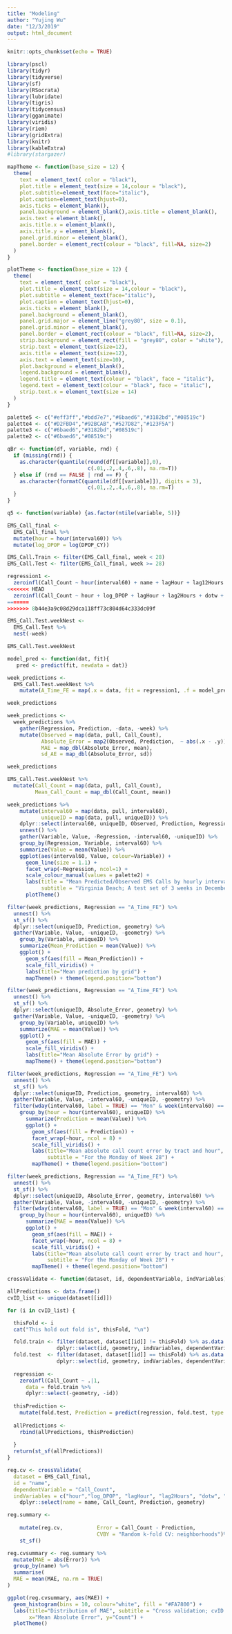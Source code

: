 ```yaml
---
title: "Modeling"
author: "Yujing Wu"
date: "12/3/2019"
output: html_document
---
```


```r
knitr::opts_chunk$set(echo = TRUE)
```

```r
library(pscl)
library(tidyr)
library(tidyverse)
library(sf)
library(RSocrata)
library(lubridate)
library(tigris)
library(tidycensus)
library(gganimate)
library(viridis)
library(riem)
library(gridExtra)
library(knitr)
library(kableExtra)
#library(stargazer)

mapTheme <- function(base_size = 12) {
  theme(
    text = element_text( color = "black"),
    plot.title = element_text(size = 14,colour = "black"),
    plot.subtitle=element_text(face="italic"),
    plot.caption=element_text(hjust=0),
    axis.ticks = element_blank(),
    panel.background = element_blank(),axis.title = element_blank(),
    axis.text = element_blank(),
    axis.title.x = element_blank(),
    axis.title.y = element_blank(),
    panel.grid.minor = element_blank(),
    panel.border = element_rect(colour = "black", fill=NA, size=2)
  )
}

plotTheme <- function(base_size = 12) {
  theme(
    text = element_text( color = "black"),
    plot.title = element_text(size = 14,colour = "black"),
    plot.subtitle = element_text(face="italic"),
    plot.caption = element_text(hjust=0),
    axis.ticks = element_blank(),
    panel.background = element_blank(),
    panel.grid.major = element_line("grey80", size = 0.1),
    panel.grid.minor = element_blank(),
    panel.border = element_rect(colour = "black", fill=NA, size=2),
    strip.background = element_rect(fill = "grey80", color = "white"),
    strip.text = element_text(size=12),
    axis.title = element_text(size=12),
    axis.text = element_text(size=10),
    plot.background = element_blank(),
    legend.background = element_blank(),
    legend.title = element_text(colour = "black", face = "italic"),
    legend.text = element_text(colour = "black", face = "italic"),
    strip.text.x = element_text(size = 14)
  )
}

palette5 <- c("#eff3ff","#bdd7e7","#6baed6","#3182bd","#08519c")
palette4 <- c("#D2FBD4","#92BCAB","#527D82","#123F5A")
palette3 <- c("#6baed6","#3182bd","#08519c")
palette2 <- c("#6baed6","#08519c")

qBr <- function(df, variable, rnd) {
  if (missing(rnd)) {
    as.character(quantile(round(df[[variable]],0),
                          c(.01,.2,.4,.6,.8), na.rm=T))
  } else if (rnd == FALSE | rnd == F) {
    as.character(formatC(quantile(df[[variable]]), digits = 3),
                          c(.01,.2,.4,.6,.8), na.rm=T)
  }
}

q5 <- function(variable) {as.factor(ntile(variable, 5))}
```

```r
EMS_Call_final <- 
  EMS_Call_final %>% 
  mutate(hour = hour(interval60)) %>%
  mutate(log_DPOP = log(DPOP_CY))
```

```r
EMS_Call.Train <- filter(EMS_Call_final, week < 28)
EMS_Call.Test <- filter(EMS_Call_final, week >= 28)
```

```r
regression1 <- 
  zeroinfl(Call_Count ~ hour(interval60) + name + lagHour + lag12Hours + countAccident | 1, data = EMS_Call.Train)
<<<<<<< HEAD
  zeroinfl(Call_Count ~ hour + log_DPOP + lagHour + lag2Hours + dotw + name + uniqueID| 1, data = EMS_Call.Train)
=======
>>>>>>> 8b44e3a9c08d29dca118ff73c804d64c333dc09f
```

```r
EMS_Call.Test.weekNest <- 
  EMS_Call.Test %>%
  nest(-week) 

EMS_Call.Test.weekNest
```

```r
model_pred <- function(dat, fit){
   pred <- predict(fit, newdata = dat)}
```

```r
week_predictions <- 
  EMS_Call.Test.weekNest %>% 
    mutate(A_Time_FE = map(.x = data, fit = regression1, .f = model_pred))

week_predictions 
```

```r
week_predictions <-
  week_predictions %>% 
    gather(Regression, Prediction, -data, -week) %>%
    mutate(Observed = map(data, pull, Call_Count),
           Absolute_Error = map2(Observed, Prediction,  ~ abs(.x - .y)),
           MAE = map_dbl(Absolute_Error, mean),
           sd_AE = map_dbl(Absolute_Error, sd))

week_predictions 
```

```r
EMS_Call.Test.weekNest %>%
  mutate(Call_Count = map(data, pull, Call_Count),
         Mean_Call_Count = map_dbl(Call_Count, mean))
```

```r
week_predictions %>% 
    mutate(interval60 = map(data, pull, interval60),
           uniqueID = map(data, pull, uniqueID)) %>%
    dplyr::select(interval60, uniqueID, Observed, Prediction, Regression) %>%
    unnest() %>%
    gather(Variable, Value, -Regression, -interval60, -uniqueID) %>%
    group_by(Regression, Variable, interval60) %>%
    summarize(Value = mean(Value)) %>%
    ggplot(aes(interval60, Value, colour=Variable)) + 
      geom_line(size = 1.1) + 
      facet_wrap(~Regression, ncol=1) +
      scale_colour_manual(values = palette2) +
      labs(title = "Mean Predicted/Observed EMS Calls by hourly interval", 
           subtitle = "Virginia Beach; A test set of 3 weeks in December", x = "Hour", y= "EMS Calls") +
      plotTheme()
```

```r
filter(week_predictions, Regression == "A_Time_FE") %>% 
  unnest() %>% 
  st_sf() %>%
  dplyr::select(uniqueID, Prediction, geometry) %>%
  gather(Variable, Value, -uniqueID, -geometry) %>%
    group_by(Variable, uniqueID) %>%
    summarize(Mean_Prediction = mean(Value)) %>%
    ggplot() + 
      geom_sf(aes(fill = Mean_Prediction)) +
      scale_fill_viridis() +
      labs(title="Mean prediction by grid") +
      mapTheme() + theme(legend.position="bottom")
```

```r
filter(week_predictions, Regression == "A_Time_FE") %>% 
  unnest() %>% 
  st_sf() %>%
  dplyr::select(uniqueID, Absolute_Error, geometry) %>%
  gather(Variable, Value, -uniqueID, -geometry) %>%
    group_by(Variable, uniqueID) %>%
    summarize(MAE = mean(Value)) %>%
    ggplot() + 
      geom_sf(aes(fill = MAE)) +
      scale_fill_viridis() +
      labs(title="Mean Absolute Error by grid") +
      mapTheme() + theme(legend.position="bottom")
```

```r
filter(week_predictions, Regression == "A_Time_FE") %>% 
  unnest() %>% 
  st_sf() %>%
  dplyr::select(uniqueID, Prediction, geometry, interval60) %>%
  gather(Variable, Value, -interval60, -uniqueID, -geometry) %>%
  filter(wday(interval60, label = TRUE) == "Mon" & week(interval60) == 28) %>%
    group_by(hour = hour(interval60), uniqueID) %>%
      summarize(Prediction = mean(Value)) %>%
      ggplot() + 
        geom_sf(aes(fill = Prediction)) +
        facet_wrap(~hour, ncol = 8) +
        scale_fill_viridis() +
        labs(title="Mean absolute call count error by tract and hour",
             subtitle = "For the Monday of Week 28") +
        mapTheme() + theme(legend.position="bottom")
```

```r
filter(week_predictions, Regression == "A_Time_FE") %>% 
  unnest() %>% 
  st_sf() %>%
  dplyr::select(uniqueID, Absolute_Error, geometry, interval60) %>%
  gather(Variable, Value, -interval60, -uniqueID, -geometry) %>%
  filter(wday(interval60, label = TRUE) == "Mon" & week(interval60) == 28) %>%
    group_by(hour = hour(interval60), uniqueID) %>%
      summarize(MAE = mean(Value)) %>%
      ggplot() + 
        geom_sf(aes(fill = MAE)) +
        facet_wrap(~hour, ncol = 8) +
        scale_fill_viridis() +
        labs(title="Mean absolute call count error by tract and hour",
             subtitle = "For the Monday of Week 28") +
        mapTheme() + theme(legend.position="bottom")
```

```r
crossValidate <- function(dataset, id, dependentVariable, indVariables) {

allPredictions <- data.frame()
cvID_list <- unique(dataset[[id]])

for (i in cvID_list) {

  thisFold <- i
  cat("This hold out fold is", thisFold, "\n")

  fold.train <- filter(dataset, dataset[[id]] != thisFold) %>% as.data.frame() %>% 
                dplyr::select(id, geometry, indVariables, dependentVariable)
  fold.test  <- filter(dataset, dataset[[id]] == thisFold) %>% as.data.frame() %>% 
                dplyr::select(id, geometry, indVariables, dependentVariable)
  
  regression <-
    zeroinfl(Call_Count ~ .|1, 
      data = fold.train %>% 
      dplyr::select(-geometry, -id))
  
  thisPrediction <- 
    mutate(fold.test, Prediction = predict(regression, fold.test, type = "response"))
    
  allPredictions <-
    rbind(allPredictions, thisPrediction)
    
  }
  return(st_sf(allPredictions))
}
```

```r
reg.cv <- crossValidate(
  dataset = EMS_Call_final,
  id = "name",
  dependentVariable = "Call_Count",
  indVariables = c("hour","log_DPOP", "lagHour", "lag2Hours", "dotw", "name", "countAccident")) %>%
    dplyr::select(name = name, Call_Count, Prediction, geometry)
```

```r
reg.summary <- 
  
    mutate(reg.cv,           Error = Call_Count - Prediction,
                             CVBY = "Random k-fold CV: neighborhoods")%>%
    st_sf() 

reg.cvsummary <- reg.summary %>%
  mutate(MAE = abs(Error)) %>%
  group_by(name) %>%
  summarise(
  MAE = mean(MAE, na.rm = TRUE)
)
```

```r
ggplot(reg.cvsummary, aes(MAE)) + 
  geom_histogram(bins = 10, colour="white", fill = "#FA7800") +
  labs(title="Distribution of MAE", subtitle = "Cross validation; cvID = Neighborhood",
       x="Mean Absolute Error", y="Count") +
  plotTheme()
```

